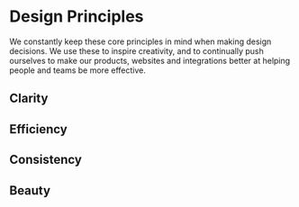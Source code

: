 
<Meta title="Design Principles" />

# Design Principles

We constantly keep these core principles in mind when making design decisions. We use these to inspire creativity, and to continually push ourselves to make our products, websites and integrations better at helping people and teams be more effective.

## Clarity

## Efficiency

## Consistency

## Beauty
